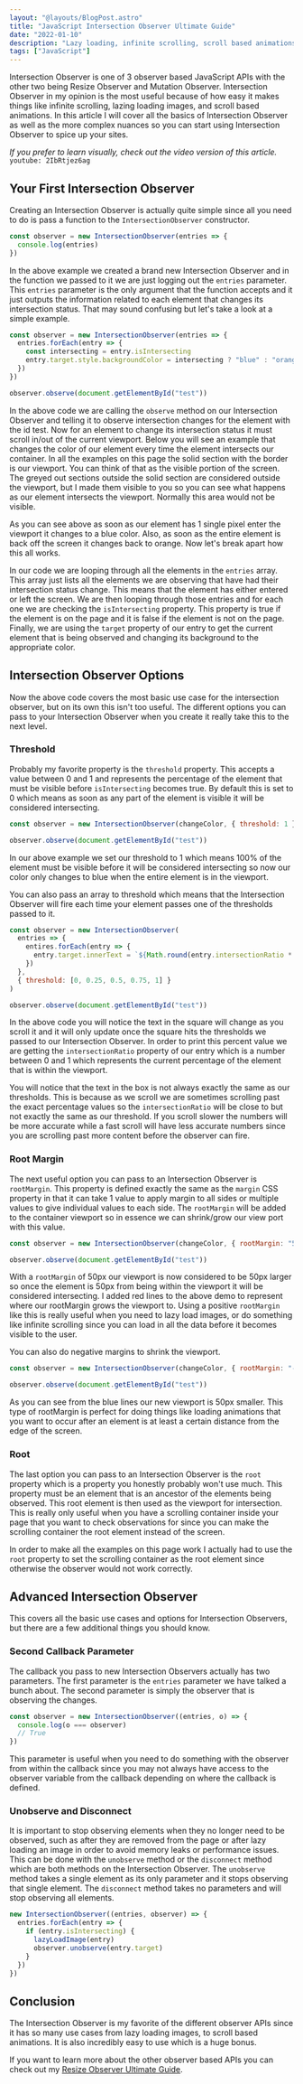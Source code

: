 ```yaml
---
layout: "@layouts/BlogPost.astro"
title: "JavaScript Intersection Observer Ultimate Guide"
date: "2022-01-10"
description: "Lazy loading, infinite scrolling, scroll based animations, and performant scroll events are all perfect examples of Intersection Observer in action."
tags: ["JavaScript"]
---
```



Intersection Observer is one of 3 observer based JavaScript APIs with the other two being Resize Observer and Mutation Observer. Intersection Observer in my opinion is the most useful because of how easy it makes things like infinite scrolling, lazing loading images, and scroll based animations. In this article I will cover all the basics of Intersection Observer as well as the more complex nuances so you can start using Intersection Observer to spice up your sites.

_If you prefer to learn visually, check out the video version of this article._
`youtube: 2IbRtjez6ag`

## Your First Intersection Observer

Creating an Intersection Observer is actually quite simple since all you need to do is pass a function to the `IntersectionObserver` constructor.

```js
const observer = new IntersectionObserver(entries => {
  console.log(entries)
})
```

In the above example we created a brand new Intersection Observer and in the function we passed to it we are just logging out the `entries` parameter. This `entries` parameter is the only argument that the function accepts and it just outputs the information related to each element that changes its intersection status. That may sound confusing but let's take a look at a simple example.

```js {2-5,8}
const observer = new IntersectionObserver(entries => {
  entries.forEach(entry => {
    const intersecting = entry.isIntersecting
    entry.target.style.backgroundColor = intersecting ? "blue" : "orange"
  })
})

observer.observe(document.getElementById("test"))
```

In the above code we are calling the `observe` method on our Intersection Observer and telling it to observe intersection changes for the element with the id test. Now for an element to change its intersection status it must scroll in/out of the current viewport. Below you will see an example that changes the color of our element every time the element intersects our container. In all the examples on this page the solid section with the border is our viewport. You can think of that as the visible portion of the screen. The greyed out sections outside the solid section are considered outside the viewport, but I made them visible to you so you can see what happens as our element intersects the viewport. Normally this area would not be visible.

<IntersectionObserverComponent />

As you can see above as soon as our element has 1 single pixel enter the viewport it changes to a blue color. Also, as soon as the entire element is back off the screen it changes back to orange. Now let's break apart how this all works.

In our code we are looping through all the elements in the `entries` array. This array just lists all the elements we are observing that have had their intersection status change. This means that the element has either entered or left the screen. We are then looping through those entries and for each one we are checking the `isIntersecting` property. This property is true if the element is on the page and it is false if the element is not on the page. Finally, we are using the `target` property of our entry to get the current element that is being observed and changing its background to the appropriate color.

## Intersection Observer Options

Now the above code covers the most basic use case for the intersection observer, but on its own this isn't too useful. The different options you can pass to your Intersection Observer when you create it really take this to the next level.

### Threshold

Probably my favorite property is the `threshold` property. This accepts a value between 0 and 1 and represents the percentage of the element that must be visible before `isIntersecting` becomes true. By default this is set to 0 which means as soon as any part of the element is visible it will be considered intersecting.

```js {3}
const observer = new IntersectionObserver(changeColor, { threshold: 1 })

observer.observe(document.getElementById("test"))
```

<IntersectionObserverComponent threshold={1} />

In our above example we set our threshold to 1 which means 100% of the element must be visible before it will be considered intersecting so now our color only changes to blue when the entire element is in the viewport.

You can also pass an array to threshold which means that the Intersection Observer will fire each time your element passes one of the thresholds passed to it.

```js {3,5}
const observer = new IntersectionObserver(
  entries => {
    entires.forEach(entry => {
      entry.target.innerText = `${Math.round(entry.intersectionRatio * 100)}%`
    })
  },
  { threshold: [0, 0.25, 0.5, 0.75, 1] }
)

observer.observe(document.getElementById("test"))
```

<IntersectionObserverComponent threshold="[0, 0.25, 0.5, 0.75, 1]" percentage />

In the above code you will notice the text in the square will change as you scroll it and it will only update once the square hits the thresholds we passed to our Intersection Observer. In order to print this percent value we are getting the `intersectionRatio` property of our entry which is a number between 0 and 1 which represents the current percentage of the element that is within the viewport.

You will notice that the text in the box is not always exactly the same as our thresholds. This is because as we scroll we are sometimes scrolling past the exact percentage values so the `intersectionRatio` will be close to but not exactly the same as our threshold. If you scroll slower the numbers will be more accurate while a fast scroll will have less accurate numbers since you are scrolling past more content before the observer can fire.

### Root Margin

The next useful option you can pass to an Intersection Observer is `rootMargin`. This property is defined exactly the same as the `margin` CSS property in that it can take 1 value to apply margin to all sides or multiple values to give individual values to each side. The `rootMargin` will be added to the container viewport so in essence we can shrink/grow our view port with this value.

```js {3}
const observer = new IntersectionObserver(changeColor, { rootMargin: "50px" })

observer.observe(document.getElementById("test"))
```

<IntersectionObserverComponent rootMargin={50} />

With a `rootMargin` of 50px our viewport is now considered to be 50px larger so once the element is 50px from being within the viewport it will be considered intersecting. I added red lines to the above demo to represent where our rootMargin grows the viewport to. Using a positive `rootMargin` like this is really useful when you need to lazy load images, or do something like infinite scrolling since you can load in all the data before it becomes visible to the user.

You can also do negative margins to shrink the viewport.

```js {3}
const observer = new IntersectionObserver(changeColor, { rootMargin: "-50px" })

observer.observe(document.getElementById("test"))
```

<IntersectionObserverComponent rootMargin={-50} />

As you can see from the blue lines our new viewport is 50px smaller. This type of rootMargin is perfect for doing things like loading animations that you want to occur after an element is at least a certain distance from the edge of the screen.

### Root

The last option you can pass to an Intersection Observer is the `root` property which is a property you honestly probably won't use much. This property must be an element that is an ancestor of the elements being observed. This root element is then used as the viewport for intersection. This is really only useful when you have a scrolling container inside your page that you want to check observations for since you can make the scrolling container the root element instead of the screen.

In order to make all the examples on this page work I actually had to use the `root` property to set the scrolling container as the root element since otherwise the observer would not work correctly.

## Advanced Intersection Observer

This covers all the basic use cases and options for Intersection Observers, but there are a few additional things you should know.

### Second Callback Parameter

The callback you pass to new Intersection Observers actually has two parameters. The first parameter is the `entries` parameter we have talked a bunch about. The second parameter is simply the observer that is observing the changes.

```js {2}
const observer = new IntersectionObserver((entries, o) => {
  console.log(o === observer)
  // True
})
```

This parameter is useful when you need to do something with the observer from within the callback since you may not always have access to the observer variable from the callback depending on where the callback is defined.

### Unobserve and Disconnect

It is important to stop observing elements when they no longer need to be observed, such as after they are removed from the page or after lazy loading an image in order to avoid memory leaks or performance issues. This can be done with the `unobserve` method or the `disconnect` method which are both methods on the Intersection Observer. The `unobserve` method takes a single element as its only parameter and it stops observing that single element. The `disconnect` method takes no parameters and will stop observing all elements.

```js {5}
new IntersectionObserver((entries, observer) => {
  entries.forEach(entry => {
    if (entry.isIntersecting) {
      lazyLoadImage(entry)
      observer.unobserve(entry.target)
    }
  })
})
```

## Conclusion

The Intersection Observer is my favorite of the different observer APIs since it has so many use cases from lazy loading images, to scroll based animations. It is also incredibly easy to use which is a huge bonus.

If you want to learn more about the other observer based APIs you can check out my [Resize Observer Ultimate Guide](/2022-01/resize-observer).
